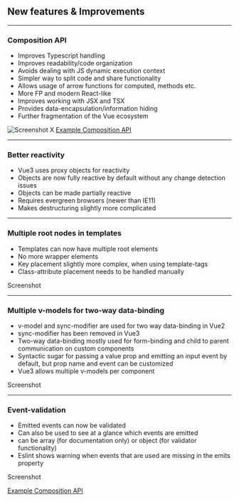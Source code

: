 <!-- section-title: New features & Improvements -->
## New features & Improvements

---
### Composition API
<!-- block-start: grid -->
<!-- block-start: column -->
<!-- classes: grid.sm -->
- Improves Typescript handling
- Improves readability/code organization
- Avoids dealing with JS dynamic execution context
- Simpler way to split code and share functionality
- Allows usage of arrow functions for computed, methods etc.
- More FP and modern React-like
- Improves working with JSX and TSX
- Provides data-encapsulation/information hiding
- Further fragmentation of the Vue ecosystem

<!-- block-end -->
<!-- block-start: column -->
![Screenshot X](../../code/examples/composition-api-1/screenshot.png)
[Example Composition API](http://127.0.0.1:8085/examples/composition-api-1/)

<!-- block-end -->
<!-- block-end -->

---
### Better reactivity
- Vue3 uses proxy objects for reactivity
- Objects are now fully reactive by default without any change detection issues
- Objects can be made partially reactive
- Requires evergreen browsers (newer than IE11)
- Makes destructuring slightly more complicated

---
### Multiple root nodes in templates
<!-- block-start: grid -->
<!-- block-start: column -->
<!-- classes: grid.sm -->
- Templates can now have multiple root elements
- No more wrapper elements
- Key placement slightly more complex, when using template-tags
- Class-attribute placement needs to be handled manually

<!-- block-end -->
<!-- block-start: column -->
Screenshot

<!-- block-end -->
<!-- block-end -->

---
### Multiple v-models for two-way data-binding
<!-- block-start: grid -->
<!-- block-start: column -->
<!-- classes: grid.sm -->
- v-model and sync-modifier are used for two way data-binding in Vue2
- sync-modifier has been removed in Vue3
- Two-way data-binding mostly used for form-binding and child to parent communication on custom components
- Syntactic sugar for passing a value prop and emitting an input event by default, but prop name and event can be customized
- Vue3 allows multiple v-models per component

<!-- block-end -->
<!-- block-start: column -->
Screenshot

<!-- block-end -->
<!-- block-end -->

---
### Event-validation
<!-- block-start: grid -->
<!-- block-start: column -->
<!-- classes: grid.sm -->
- Emitted events can now be validated
- Can also be used to see at a glance which events are emitted
- can be array (for documentation only) or object (for validator functionality)
- Eslint shows warning when events that are used are missing in the emits property

<!-- block-end -->
<!-- block-start: column -->
Screenshot

[Example Composition API](http://127.0.0.1:8085/examples/emits-1/)

<!-- block-end -->
<!-- block-end -->